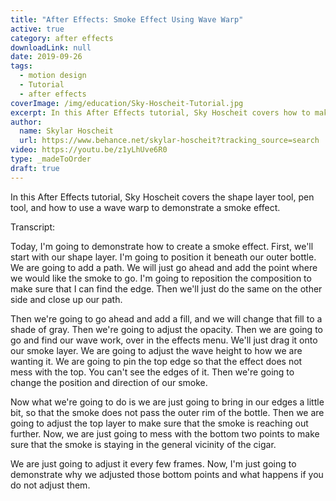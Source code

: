 ```yaml
---
title: "After Effects: Smoke Effect Using Wave Warp"
active: true
category: after effects
downloadLink: null
date: 2019-09-26
tags:
  - motion design
  - Tutorial
  - after effects
coverImage: /img/education/Sky-Hoscheit-Tutorial.jpg
excerpt: In this After Effects tutorial, Sky Hoscheit covers how to make a smoke effect using wave warp.
author:
  name: Skylar Hoscheit
  url: https://www.behance.net/skylar-hoscheit?tracking_source=search
video: https://youtu.be/z1yLhUve6R0
type: _madeToOrder
draft: true
---
```


In this After Effects tutorial, Sky Hoscheit covers the shape layer tool, pen tool, and how to use a wave warp to demonstrate a smoke effect.

Transcript:

Today, I'm going to demonstrate how to create a smoke effect. First, we'll start with our shape layer. I'm going to position it beneath our outer bottle. We are going to add a path. We will just go ahead and add the point where we would like the smoke to go. I'm going to reposition the composition to make sure that I can find the edge. Then we'll just do the same on the other side and close up our path.

Then we're going to go ahead and add a fill, and we will change that fill to a shade of gray. Then we're going to adjust the opacity. Then we are going to go and find our wave work, over in the effects menu. We'll just drag it onto our smoke layer. We are going to adjust the wave height to how we are wanting it. We are going to pin the top edge so that the effect does not mess with the top. You can't see the edges of it. Then we're going to change the position and direction of our smoke.

Now what we're going to do is we are just going to bring in our edges a little bit, so that the smoke does not pass the outer rim of the bottle. Then we are going to adjust the top layer to make sure that the smoke is reaching out further. Now, we are just going to mess with the bottom two points to make sure that the smoke is staying in the general vicinity of the cigar.

We are just going to adjust it every few frames. Now, I'm just going to demonstrate why we adjusted those bottom points and what happens if you do not adjust them.
